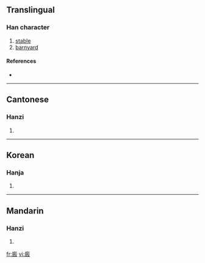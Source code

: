 {{also|厩|廐}}
==Translingual==

===Han character===
{{Han char|rn=53|rad=广|as=11|sn=14|four=0024<sub>7</sub>|canj=戈日戈水 (IAIE)}}

# [[stable]]
# [[barnyard]]

====References====
* {{Han ref|kx=0348.361|dj=0660.130|hdz=20899.091|uh=5EC4|ud=24260|bh=B45C|bd=46172}}

----

==Cantonese==

===Hanzi===
{{yue-hanzi|jyut=|y=gau3}}

# {{defn|Cantonese}}

----

==Korean==

===Hanja===
{{ko-hanja|hangeul=구|rv=gu|mr=ku}}

# {{defn|Korean}}

----

==Mandarin==

===Hanzi===
{{cmn-hanzi|sim=厩|pin=[[jiù]] ([[jiu4]])|wg=chiu<sup>4</sup>}}

# {{defn|Mandarin}}

[[fr:廄]]
[[vi:廄]]